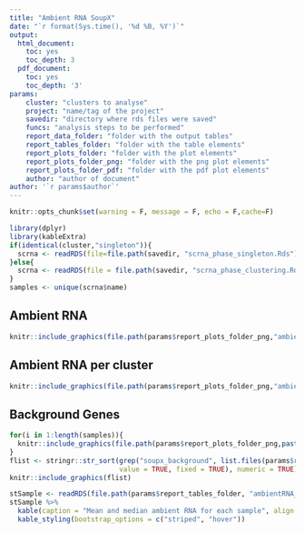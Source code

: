 ```yaml
---
title: "Ambient RNA SoupX"
date: "`r format(Sys.time(), '%d %B, %Y')`"
output:
  html_document:
    toc: yes
    toc_depth: 3
  pdf_document:
    toc: yes
    toc_depth: '3'
params:
    cluster: "clusters to analyse"
    project: "name/tag of the project"
    savedir: "directory where rds files were saved"
    funcs: "analysis steps to be performed"
    report_data_folder: "folder with the output tables"
    report_tables_folder: "folder with the table elements"
    report_plots_folder: "folder with the plot elements"
    report_plots_folder_png: "folder with the png plot elements"
    report_plots_folder_pdf: "folder with the pdf plot elements"
    author: "author of document"
author: '`r params$author`'
---
```

```r
knitr::opts_chunk$set(warning = F, message = F, echo = F,cache=F)
```

```r
library(dplyr)
library(kableExtra)
if(identical(cluster,"singleton")){
  scrna <- readRDS(file=file.path(savedir, "scrna_phase_singleton.Rds"))
}else{
  scrna <- readRDS(file = file.path(savedir, "scrna_phase_clustering.Rds"))
}
samples <- unique(scrna$name)
```

## Ambient RNA

```r
knitr::include_graphics(file.path(params$report_plots_folder_png,"ambient_rna_soupx.png"))
```

## Ambient RNA per cluster

```r
knitr::include_graphics(file.path(params$report_plots_folder_png,"ambient_rna_soupx_vln.png"))
```

## Background Genes

```r
for(i in 1:length(samples)){
  knitr::include_graphics(file.path(params$report_plots_folder_png,paste0("soupx_background_", samples[i], ".png")))
}
flist <- stringr::str_sort(grep("soupx_background", list.files(params$report_plots_folder_png, full.names = TRUE),
                           value = TRUE, fixed = TRUE), numeric = TRUE)
knitr::include_graphics(flist)
```

```r
stSample <- readRDS(file.path(params$report_tables_folder, "ambientRNA_soupx_postfilter.Rds"))
stSample %>%
  kable(caption = "Mean and median ambient RNA for each sample", align = 'c') %>%
  kable_styling(bootstrap_options = c("striped", "hover"))
```
